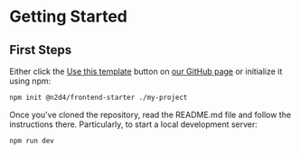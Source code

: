 # Getting Started

## First Steps

Either click the [Use this template](https://github.com/new?template_name=frontend-starter&template_owner=N2D4) button on [our GitHub page](https://github.com/N2D4/frontend-starter) or initialize it using npm:

```sh
npm init @n2d4/frontend-starter ./my-project
```

Once you've cloned the repository, read the README.md file and follow the instructions there. Particularly, to start a local development server:

```sh
npm run dev
```
